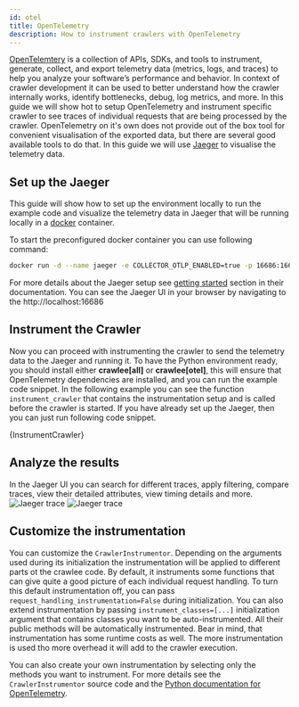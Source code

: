 ```yaml
---
id: otel
title: OpenTelemetry
description: How to instrument crawlers with OpenTelemetry
---
```





[OpenTelemtery](https://opentelemetry.io/) is a collection of APIs, SDKs, and tools to instrument, generate, collect, and export telemetry data (metrics, logs, and traces) to help you analyze your software’s performance and behavior. In context of crawler development it can be used to better understand how the crawler internally works, identify bottlenecks, debug, log metrics, and more. In this guide we will show hot to setup OpenTelemetry and instrument specific crawler to see traces of individual requests that are being processed by the crawler. OpenTelemetry on it's own does not provide out of the box tool for convenient visualisation of the exported data, but there are several good available tools to do that. In this guide we will use [Jaeger](https://www.jaegertracing.io/) to visualise the telemetry data.


## Set up the Jaeger
This guide will show how to set up the environment locally to run the example code and visualize the telemetry data in Jaeger that will be running locally in a [docker](https://www.docker.com/) container.

To start the preconfigured docker container you can use following command:

```bash
docker run -d --name jaeger -e COLLECTOR_OTLP_ENABLED=true -p 16686:16686 -p 4317:4317 -p 4318:4318 jaegertracing/all-in-one:latest
```
For more details about the Jaeger setup see [getting started](https://www.jaegertracing.io/docs/2.7/getting-started/) section in their documentation.
You can see the Jaeger UI in your browser by navigating to the http://localhost:16686

## Instrument the Crawler
Now you can proceed with instrumenting the crawler to send the telemetry data to the Jaeger and running it. To have the Python environment ready, you should install either **crawlee[all]** or **crawlee[otel]**, this will ensure that OpenTelemetry dependencies are installed, and you can run the example code snippet.
In the following example you can see the function `instrument_crawler` that contains the instrumentation setup and is called before the crawler is started. If you have already set up the Jaeger, then you can just run following code snippet.

<CodeBlock className="language-python">
    {InstrumentCrawler}
</CodeBlock>



## Analyze the results
In the Jaeger UI you can search for different traces, apply filtering, compare traces, view their detailed attributes, view timing details and more.
![Jaeger trace](/img/guides/jaeger_otel_search_view_example.png 'Example visualisation of search view in Jaeger')
![Jaeger trace](/img/guides/jaeger_otel_trace_example.png 'Example visualisation of crawler request trace in Jaeger')

## Customize the instrumentation
You can customize the <ApiLink to="class/CrawlerInstrumentor">`CrawlerInstrumentor`</ApiLink>. Depending on the arguments used during its initialization the instrumentation will be applied to different parts ot the crawlee code. By default, it instruments some functions that can give quite a good picture of each individual request handling. To turn this default instrumentation off, you can pass `request_handling_instrumentation=False` during initialization. You can also extend instrumentation by passing `instrument_classes=[...]` initialization argument that contains classes you want to be auto-instrumented. All their public methods will be automatically instrumented. Bear in mind, that instrumentation has some runtime costs as well. The more instrumentation is used tho more overhead it will add to the crawler execution.


You can also create your own instrumentation by selecting only the methods you want to instrument. For more details see the <ApiLink to="class/CrawlerInstrumentor">`CrawlerInstrumentor`</ApiLink> source code and the [Python documentation for OpenTelemetry](https://opentelemetry.io/docs/languages/python/).
